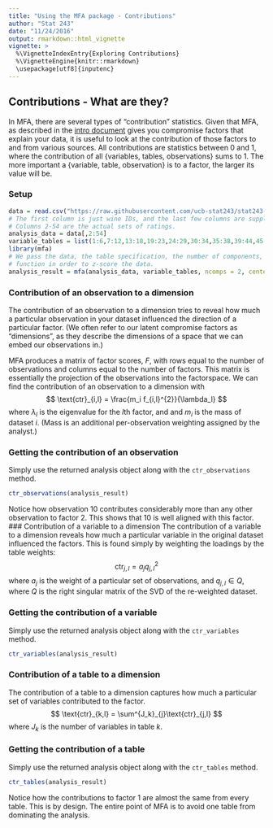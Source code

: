 ```yaml
---
title: "Using the MFA package - Contributions"
author: "Stat 243"
date: "11/24/2016"
output: rmarkdown::html_vignette
vignette: >
  %\VignetteIndexEntry{Exploring Contributions}
  %\VignetteEngine{knitr::rmarkdown}
  \usepackage[utf8]{inputenc}
---
```


## Contributions - What are they?
In MFA, there are several types of "contribution" statistics. Given that MFA, as described in the [intro document](mfa_intro.html) gives you compromise factors that explain your data, it is useful to look at the contribution of those factors to and from various sources. All contributions are statistics between 0 and 1, where the contribution of all {variables, tables, observations} sums to 1. The more important a {variable, table, observation} is to a factor, the larger its value will be.

### Setup
```r
data = read.csv("https://raw.githubusercontent.com/ucb-stat243/stat243-fall-2016/master/problem-sets/final-project/data/wines.csv")
# The first column is just wine IDs, and the last few columns are supplementary physical data.
# Columns 2-54 are the actual sets of ratings.
analysis_data = data[,2:54]
variable_tables = list(1:6,7:12,13:18,19:23,24:29,30:34,35:38,39:44,45:49,50:53)
library(mfa)
# We pass the data, the table specification, the number of components, and arguments to the `scale`
# function in order to z-score the data.
analysis_result = mfa(analysis_data, variable_tables, ncomps = 2, center = TRUE, scale = TRUE)
```

### Contribution of an observation to a dimension
The contribution of an observation to a dimension tries to reveal how much a particular observation in your dataset influenced the direction of a particular factor. (We often refer to our latent compromise factors as "dimensions", as they describe the dimensions of a space that we can embed our observations in.)

MFA produces a matrix of factor scores, $F$, with rows equal to the number of observations and columns equal to the number of factors. This matrix is essentially the projection of the observations into the factorspace. We can find the contribution of an observation to a dimension with
$$
\text{ctr}_{i,l} = \frac{m_i f_{i,l}^{2}}{\lambda_l}
$$
where $\lambda_l$ is the eigenvalue for the $l$th factor, and and $m_i$ is the mass of dataset $i$. (Mass is an additional per-observation weighting assigned by the analyst.)

### Getting the contribution of an observation
Simply use the returned analysis object along with the `ctr_observations` method.
```r
ctr_observations(analysis_result)
```
Notice how observation 10 contributes considerably more than any other observation to factor 2. This shows that 10 is well aligned with this factor.
### Contribution of a variable to a dimension
The contribution of a variable to a dimension reveals how much a particular variable in the original dataset influenced the factors. This is found simply by weighting the loadings by the table weights:
$$
\text{ctr}_{j, l} = a_j q^2_{j, l}
$$
where $a_j$ is the weight of a particular set of observations, and $q_{j, l} \in Q$, where $Q$ is the right singular matrix of the SVD of the re-weighted dataset.

### Getting the contribution of a variable
Simply use the returned analysis object along with the `ctr_variables` method.
```r
ctr_variables(analysis_result)
```

### Contribution of a table to a dimension
The contribution of a table to a dimension captures how much a particular set of variables contributed to the factor.
$$
\text{ctr}_{k,l} = \sum^{J_k}_{j}\text{ctr}_{j,l}
$$
where $J_k$ is the number of variables in table $k$.

### Getting the contribution of a table
Simply use the returned analysis object along with the `ctr_tables` method.
```r
ctr_tables(analysis_result)
```
Notice how the contributions to factor 1 are almost the same from every table. This is by design. The entire point of MFA is to avoid one table from dominating the analysis.